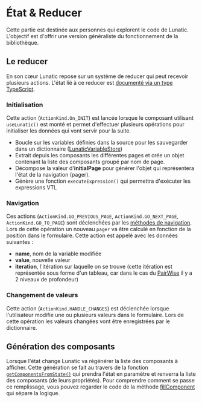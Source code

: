 # État & Reducer

Cette partie est destinée aux personnes qui explorent le code de Lunatic. L'objectif est d'offrir une version généraliste du fonctionnement de la bibliothèque.

## Le reducer

En son cœur Lunatic repose sur un système de reducer qui peut recevoir plusieurs actions. L'état lié à ce reducer est [documenté via un type TypeScript](https://github.com/InseeFr/Lunatic/blob/3.0/src/use-lunatic/type.ts#L90).

### Initialisation

Cette action (`ActionKind.On_INIT`) est lancée lorsque le composant utilisant `useLunatic()` est monté et permet d'effectuer plusieurs opérations pour initialiser les données qui vont servir pour la suite.

- Boucle sur les variables définies dans la source pour les sauvegarder dans un dictionnaire ([LunaticVariableStore](https://github.com/InseeFr/Lunatic/blob/3.0/src/use-lunatic/commons/variables/lunatic-variables-store.ts))
- Extrait depuis les composants les différentes pages et crée un objet contenant la liste des composants groupé par nom de page.
- Décompose la valeur d'**initialPage** pour générer l'objet qui représentera l'état de la navigation (pager).
- Génère une fonction `executeExpression()` qui permettra d'exécuter les expressions VTL

### Navigation

Ces actions (`ActionKind.GO_PREVIOUS_PAGE`, `ActionKind.GO_NEXT_PAGE`, `ActionKind.GO_TO_PAGE`) sont déclenchées par les [méthodes de navigation](../hook/navigation). Lors de cette opération un nouveau `pager` va être calculé en fonction de la position dans le formulaire. Cette action est appelé avec les données suivantes :

- **name**, nom de la variable modifiée
- **value**, nouvelle valeur
- **iteration**, l'itération sur laquelle on se trouve (cette itération est représentée sous forme d'un tableau, car dans le cas du [PairWise](../components/aggregators/pairwise) il y a 2 niveaux de profondeur)

### Changement de valeurs

Cette action (`ActionKind.HANDLE_CHANGES`) est déclenchée lorsque l'utilisateur modifie une ou plusieurs valeurs dans le formulaire. Lors de cette opération les valeurs changées vont être enregistrées par le dictionnaire.


## Génération des composants

Lorsque l'état change Lunatic va régénérer la liste des composants à afficher. Cette génération se fait au travers de la fonction [`getComponentsFromState()`](https://github.com/InseeFr/Lunatic/blob/3.0/src/use-lunatic/commons/get-components-from-state.ts#L6) qui prendra l'état en paramètre et renverra la liste des composants (de leurs propriétés). Pour comprendre comment se passe ce remplissage, vous pouvez regarder le code de la méthode [fillComponent](https://github.com/InseeFr/Lunatic/blob/3.0/src/use-lunatic/commons/fill-components/fill-components.ts#L59-L69) qui sépare la logique.


